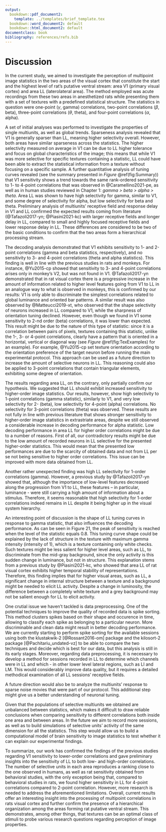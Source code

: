 ```yaml
---
output:
  bookdown::pdf_document2:
    template: ../templates/brief_template.tex
  bookdown::word_document2: default
  bookdown::html_document2: default
documentclass: book
bibliography: references/refs.bib
---
```


# **Discussion** {#chap:discussion}
\minitoc <!-- this will include a mini table of contents-->

\chaptermark{Discussion}

In the current study, we aimed to investigate the perception of multipoint image statistics in the two areas of the visual cortex that constitute the start and the highest level of rat’s putative ventral stream: area V1 (primary visual cortex) and area LL (laterolateral area). The method employed was acute recordings from these two areas in anesthetized rats while presenting them with a set of textures with a predefined statistical structure. The statistics in question were one-point ($\gamma$, gamma) correlations, two-point correlations ($\beta$, beta), three-point correlations ($\theta$, theta), and four-point correlations ($\alpha$, alpha).

\vspace{5mm}

A set of initial analyses was performed to investigate the properties of single multiunits, as well as global trends. Sparseness analysis revealed that V1 is generally sparser than LL, meaning higher selectivity overall. However, both areas have similar sparseness across the statistics. The higher selectivity measured on average in V1 can be due to LL higher tolerance and focus on global characteristics of the image; this means that while V1 was more selective for specific textures containing a statistic, LL could have been able to extract the statistical information from a texture without focusing on a specific sample. A further quantitative analysis of tuning curves revealed (see the summary presented in *Figure* \@ref(fig:Summary)) that V1 sensitivity shows a trend towards the same rank-ordered sensitivity to 1- to 4-point correlations that was observed in @Caramellino2021-pe, as well as in human studies reviewed in Chapter 1: *gamma > beta > alpha > theta*. Area LL was shown to have high selectivity for gamma, similar to V1, and some degree of selectivity for alpha, but low selectivity for beta and theta. Preliminary analysis of multiunits’ receptive field and response delay in V1 and LL confirmed the expected results coming from literature (@Tafazoli2017-yn; @Piasini2021-kc) with larger receptive fields and longer delay in LL, compared to small and highly focused receptive fields and lower response delay in LL. These differences are considered to be two of the basic conditions to confirm that the two areas form a hierarchical processing stream.

\vspace{5mm}

The decoding analysis demonstrated that V1 exhibits sensitivity to 1- and 2-point correlations (gamma and beta statistics, respectively), and no sensitivity to 3- and 4-point correlations (theta and alpha statistics). This finding is well in line with the previous studies in rats and monkeys. For instance, @Yu2015-cp  showed that sensitivity to 3- and 4-point correlations arises only in monkey’s V2, but was not found in V1. @Tafazoli2017-yn demonstrated that in rat visual cortex there is a progressive increase in the amount of information related to higher level features going from V1 to LL in an analogue way to what is observed in monkeys, this is confirmed by our results: V1 is only able to discriminate the simplest correlations related to global luminance and oriented bar patterns. A similar result was also observed by @Matteucci2019-xt, who observed that the shape selectivity of neurons increased in LL compared to V1, while the sharpness of orientation tuning declined. However, even though we found in V1 some sensitivity to 2-nd order (beta) correlations, it was lower than expected. This result might be due to the nature of this type of statistic: since it is a correlation between pairs of pixels, textures containing this statistic, unlike the 1-, 3- or 4-point correlations, clearly have a pattern that is oriented in a horizontal, vertical or diagonal way (see *Figure* \@ref(fig:TexExamples) for an example). For example, @Yu2015-cp set texture orientation according to the orientation preference of the target neuron before running the main experimental protocol. This approach can be used as a future direction to increase the amount of selective neurons in LL. This reasoning could also be applied to 3-point correlations that contain triangular elements, exhibiting some degree of orientation.

\vspace{5mm}

The results regarding area LL, on the contrary, only partially confirm our hypothesis. We suggested that LL should exhibit increased sensitivity to higher-order image statistics. Our results, however, show high selectivity to 1-point correlations (gamma statistic), similarly to V1, and very low selectivity for 2- (beta), low selectivity for 4-point (alpha) correlations. No selectivity for 3-point correlations (theta) was observed. These results are not fully in line with previous literature that shows stronger sensitivity to higher-order image statistics in extrastriate areas, despite we still observed a considerable increase in decoding performance for alpha statistic. Low decoding performance in area LL for higher order correlations might be due to a number of reasons. First of all, our contradictory results might be due to the low amount of recorded neurons in LL selective for the presented higher-order statistics. This would mean that the presented low performances are due to the scarcity of obtained data and not from LL per se not being sensitive to higher order correlations. This issue can be improved with more data obtained from LL. 

\vspace{5mm}

Another rather unexpected finding was high LL selectivity for 1-order correlations (gamma). However, a previous study by @Tafazoli2017-yn showed that, although the importance of low-level features decreased along the progression from V1 to LL, these features – in particular, luminance - were still carrying a high amount of information about a stimulus. Therefore, it seems reasonable that high selectivity for 1-order correlations indeed remains in LL despite it being higher up in the visual system hierarchy.

\vspace{5mm}

An interesting point of discussion is the shape of LL tuning curves in response to gamma statistic, that also influences the decoding performance. As can be seen in Figure 21, the peak of sensitivity is reached when the level of the statistic equals 0.8. This tuning curve shape could be explained by the lack of structure in the texture with maximum gamma intensity (intensity of 1), which is a texture containing only white checks. Such textures might be less salient for higher level areas, such as LL, to discriminate from the mid-gray background, since the only activity is this sudden change in luminance, but not in structure. This explanation stems from a previous study by @Piasini2021-kc, who showed that area LL of rat visual cortex exhibits higher temporal stability of representations. Therefore, this finding implies that for higher visual areas, such as LL, a significant change in internal structure between a texture and a background might be needed to elicit LL activity. Despite a change in luminosity, the difference between a completely white texture and a grey background may not be salient enough for LL to elicit activity.

\vspace{5mm}

One crutial issue we haven’t tackled is data preprocessing. One of the potential techniques to improve the quality of recorded data is spike sorting. This method clusters spikes based on their shape and occurence in time, allowing to classify each spike as belonging to a particular neuron. More discriminable and clean data might result in better decoding performance. We are currently starting to perform spike sorting for the available sessions using both the klustakwik-2 [@Rossant2016-om] package and the kilosort-2 package [@Pachitariu_undated-vz] to be able to compare the two techniques and decide which is best for our data, but this analysis is still in its early stages. Moreover, regarding data preprocessing, it is necessary to develop a method for sessions recorded in LL to determine which channels were in LL and which - in other lower level lateral regions, such as LI and LM. This would considerably improve data quality, but it requires a detailed methodical examination of all LL sessions’ receptive fields.

\vspace{5mm}

A future direction would also be to analyze the multiunits' response to sparse noise movies that were part of our protocol. This additional step might give us a better understanding of neuronal tuning.

\vspace{5mm}

Given that the populations of selective multiunits we obtained are unbalanced between statistics, which makes it difficult to draw reliable conclusions when comparing sensitivity to different correlations both inside one area and between areas. In the future we aim to record more sessions, as well as to build simulations of selective units’ activity of the same dimension for all the statistics. This step would allow us to build a computational model of brain sensitivity to image statistics to test whether it can explain our experimental findings. 

\vspace{5mm}

To summarize, our work  has confirmed the findings of the previous studies regarding V1 sensitivity to lower-order correlations and gave preliminary insights into the sensitivity of  LL to both low- and high-order correlations. The number of selective units in each area reproduces a ranking close to the one observed in humans, as well as rat sensitivity obtained from behavioral studies, with the only exception being that, compared to behavioral studies in rats, we found higher sensitivity in LL for 4-point correlations compared to 2-point correlation. However, more research is needed to address the aforementioned limitations. Overall, current results offer an interesting insight into the processing of multipoint correlations in rats visual cortex and further confirm the presence of a hierarchical organization among the areas forming rat putative ventral stream. This demonstrates, among other things, that textures can be an optimal class of stimuli to probe various research questions regarding perception of image properties. 
